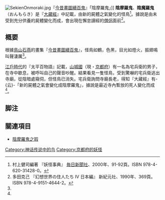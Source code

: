 [[File:SekienOnmoraki.jpg|right]]『[[今昔畫圖續百鬼|今昔畫圖續百鬼]]』「陰摩羅鬼」]]
'''陰摩羅鬼'''、'''陰魔羅鬼'''（おんもらき）是『[[大藏經|大藏經]]』中記載，由新的屍體之氣變化的怪鳥<ref name="murakami">村上健司編著 『妖怪事典』 [[毎日新聞社|毎日新聞社]]、2000年、91-92頁。ISBN 978-4-620-31428-0。</ref>。據說是由未受到充分供養的屍體變化而成，會出現在懈怠讀經的[[僧侶|僧侶]]面前<ref name="tada">多田克己 『幻想世界の住人たち IV 日本編』 新紀元社、1990年、369頁。ISBN 978-4-9151-4644-2。</ref>。

== 概要 ==
根據[[鳥山石燕|鳥山石燕]]的畫集『[[今昔畫圖續百鬼|今昔畫圖續百鬼]]』，怪鳥如鶴，色黑，目光如燈火，振翅鳴叫聲淒厲<ref name="murakami" />。

[[江戶時代|江戶時代]]的『太平百物語』記載，[[山城國|山城國]]（現・[[京都府|京都府]]）有一名為宅兵衛的男子，在寺中歇息，被呼叫自己的聲音吵醒。結果看見一隻怪鳥，受到驚嚇的宅兵衛逃出寺廟，從陰暗處窺伺，但怪鳥已消失。宅兵衛詢問寺廟長老，得知『大藏經』有-{云}-「新的屍體之氣會變化成陰摩羅鬼」，據說是最近寺內暫放的死人變化而成<ref name="murakami" />。

== 脚注 ==
{{reflist}}

== 關連項目 ==
*[[陰摩羅鬼之瑕|陰摩羅鬼之瑕]]

[[Category:神话传说中的鸟|Category:神话传说中的鸟]]
[[Category:京都府的妖怪|Category:京都府的妖怪]]